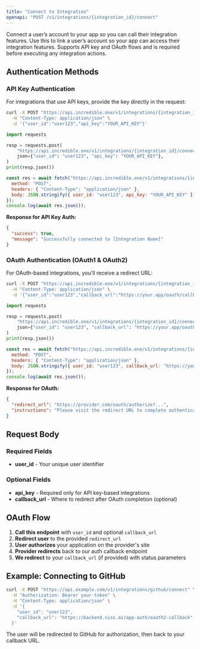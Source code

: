 ```yaml
---
title: "Connect to Integration"
openapi: "POST /v1/integrations/{integration_id}/connect"
---
```


Connect a user’s account to your app so you can call their integration features.
Use this to link a user’s account so your app can access their integration features. Supports API key and OAuth flows and is required before executing any integration actions.

## Authentication Methods

### API Key Authentication
For integrations that use API keys, provide the key directly in the request:

<CodeGroup>

```bash
curl -X POST "https://api.incredible.one/v1/integrations/{integration_id}/connect" \
  -H "Content-Type: application/json" \
  -d '{"user_id":"user123","api_key":"YOUR_API_KEY"}'
```

```python
import requests

resp = requests.post(
    "https://api.incredible.one/v1/integrations/{integration_id}/connect",
    json={"user_id": "user123", "api_key": "YOUR_API_KEY"},
)
print(resp.json())
```

```javascript
const res = await fetch("https://api.incredible.one/v1/integrations/{integration_id}/connect", {
  method: "POST",
  headers: { "Content-Type": "application/json" },
  body: JSON.stringify({ user_id: "user123", api_key: "YOUR_API_KEY" })
});
console.log(await res.json());
```

</CodeGroup>

**Response for API Key Auth:**
```json
{
  "success": true,
  "message": "Successfully connected to [Integration Name]"
}
```

### OAuth Authentication (OAuth1 & OAuth2)
For OAuth-based integrations, you'll receive a redirect URL:

<CodeGroup>

```bash
curl -X POST "https://api.incredible.one/v1/integrations/{integration_id}/connect" \
  -H "Content-Type: application/json" \
  -d '{"user_id":"user123","callback_url":"https://your.app/oauth/callback"}'
```

```python
import requests

resp = requests.post(
    "https://api.incredible.one/v1/integrations/{integration_id}/connect",
    json={"user_id": "user123", "callback_url": "https://your.app/oauth/callback"},
)
print(resp.json())
```

```javascript
const res = await fetch("https://api.incredible.one/v1/integrations/{integration_id}/connect", {
  method: "POST",
  headers: { "Content-Type": "application/json" },
  body: JSON.stringify({ user_id: "user123", callback_url: "https://your.app/oauth/callback" })
});
console.log(await res.json());
```

</CodeGroup>

**Response for OAuth:**
```json
{
  "redirect_url": "https://provider.com/oauth/authorize?...",
  "instructions": "Please visit the redirect URL to complete authentication"
}
```

## Request Body

### Required Fields
- **user_id** - Your unique user identifier

### Optional Fields  
- **api_key** - Required only for API key-based integrations
- **callback_url** - Where to redirect after OAuth completion (optional)

## OAuth Flow

1. **Call this endpoint** with `user_id` and optional `callback_url`
2. **Redirect user** to the provided `redirect_url`
3. **User authorizes** your application on the provider's site
4. **Provider redirects** back to our auth callback endpoint
5. **We redirect** to your `callback_url` (if provided) with status parameters

 

## Example: Connecting to GitHub

```bash
curl -X POST "https://api.example.com/v1/integrations/github/connect" \
  -H "Authorization: Bearer your-token" \
  -H "Content-Type: application/json" \
  -d '{
    "user_id": "user123",
    "callback_url": "https://backend.viss.ai/app-auth/oauth2-callback"
  }'
```

The user will be redirected to GitHub for authorization, then back to your callback URL.
